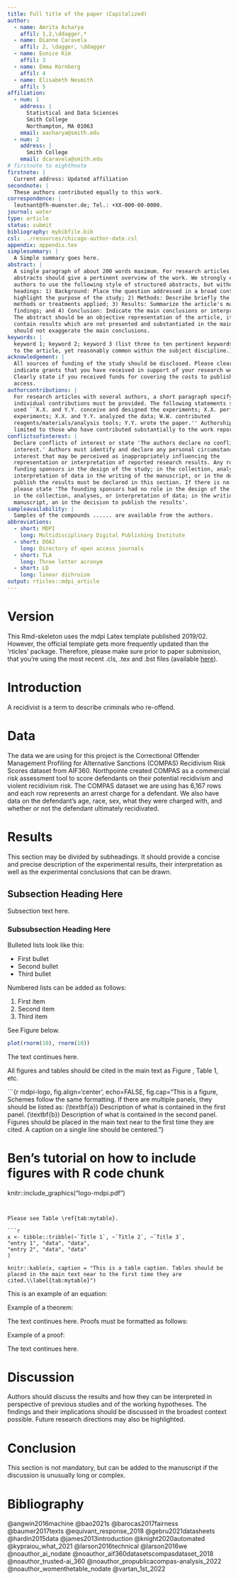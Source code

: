 ```yaml
---
title: Full title of the paper (Capitalized)
author:
  - name: Amrita Acharya
    affil: 1,2,\ddagger,*
  - name: Dianne Caravela
    affil: 2, \dagger, \ddagger
  - name: Eunice Kim
    affil: 3
  - name: Emma Kornberg
    affil: 4
  - name: Elisabeth Nesmith
    affil: 5
affiliation:
  - num: 1
    address: |
      Statistical and Data Sciences
      Smith College
      Northampton, MA 01063
    email: aacharya@smith.edu
  - num: 2
    address: |
      Smith College
    email: dcaravela@smith.edu
# firstnote to eighthnote
firstnote: |
  Current address: Updated affiliation
secondnote: |
  These authors contributed equally to this work.
correspondence: |
  leutnant@fh-muenster.de; Tel.: +XX-000-00-0000.
journal: water
type: article
status: submit
bibliography: mybibfile.bib
csl: ../resources/chicago-author-date.csl
appendix: appendix.tex
simplesummary: |
  A Simple summary goes here.
abstract: |
  A single paragraph of about 200 words maximum. For research articles, 
  abstracts should give a pertinent overview of the work. We strongly encourage
  authors to use the following style of structured abstracts, but without 
  headings: 1) Background: Place the question addressed in a broad context and
  highlight the purpose of the study; 2) Methods: Describe briefly the main
  methods or treatments applied; 3) Results: Summarize the article's main 
  findings; and 4) Conclusion: Indicate the main conclusions or interpretations. 
  The abstract should be an objective representation of the article, it must not 
  contain results which are not presented and substantiated in the main text and 
  should not exaggerate the main conclusions.
keywords: |
  keyword 1; keyword 2; keyword 3 (list three to ten pertinent keywords specific 
  to the article, yet reasonably common within the subject discipline.).
acknowledgement: |
  All sources of funding of the study should be disclosed. Please clearly 
  indicate grants that you have received in support of your research work. 
  Clearly state if you received funds for covering the costs to publish in open 
  access.
authorcontributions: |
  For research articles with several authors, a short paragraph specifying their 
  individual contributions must be provided. The following statements should be 
  used ``X.X. and Y.Y. conceive and designed the experiments; X.X. performed the 
  experiments; X.X. and Y.Y. analyzed the data; W.W. contributed 
  reagents/materials/analysis tools; Y.Y. wrote the paper.'' Authorship must be
  limited to those who have contributed substantially to the work reported.
conflictsofinterest: |
  Declare conflicts of interest or state 'The authors declare no conflict of 
  interest.' Authors must identify and declare any personal circumstances or
  interest that may be perceived as inappropriately influencing the
  representation or interpretation of reported research results. Any role of the
  funding sponsors in the design of the study; in the collection, analyses or 
  interpretation of data in the writing of the manuscript, or in the decision to 
  publish the results must be declared in this section. If there is no role, 
  please state 'The founding sponsors had no role in the design of the study; 
  in the collection, analyses, or interpretation of data; in the writing of the 
  manuscript, an in the decision to publish the results'.
sampleavailability: |
  Samples of the compounds ...... are available from the authors.
abbreviations:
  - short: MDPI
    long: Multidisciplinary Digital Publishing Institute
  - short: DOAJ
    long: Directory of open access journals
  - short: TLA
    long: Three letter acronym
  - short: LD 
    long: linear dichroism
output: rticles::mdpi_article
---
```


# Version

This Rmd-skeleton uses the mdpi Latex template published 2019/02. 
However, the official template gets more frequently updated than the 'rticles'
package. Therefore, please make sure prior to paper submission, that you're 
using the most recent .cls, .tex and .bst files 
(available [here](http://www.mdpi.com/authors/latex)).

# Introduction

A recidivist is a term to describe criminals who re-offend. 

# Data

The data we are using for this project is the Correctional Offender Management Profiling for Alternative Sanctions (COMPAS) Recidivism Risk Scores dataset from AIF360. Northpointe created COMPAS as a commercial risk assessment tool to score defendants on their potential recidivism and violent recidivism risk. The COMPAS dataset we are using has 6,167 rows and each row represents an arrest charge for a defendant. We also have data on the defendant's age, race, sex, what they were charged with, and whether or not the defendant ultimately recidivated. 

# Results

This section may be divided by subheadings. It should provide a concise and precise description of the experimental results, their interpretation as well as the experimental conclusions that can be drawn.

## Subsection Heading Here

Subsection text here.

### Subsubsection Heading Here

Bulleted lists look like this:

* First bullet
* Second bullet
* Third bullet

Numbered lists can be added as follows:

1. First item
2. Second item
3. Third item

See Figure \ref{fig:random-plot} below.

```r
plot(rnorm(10), rnorm(10))
```



The text continues here.

All figures and tables should be cited in the main text as Figure \ref{fig:mdpi-logo}, Table 1, etc.

```{r mdpi-logo, fig.align='center', echo=FALSE, fig.cap="This is a figure, Schemes follow the same formatting. If there are multiple panels, they should be listed as: (\\textbf{a}) Description of what is contained in the first panel. (\\textbf{b}) Description of what is contained in the second panel. Figures should be placed in the main text near to the first time they are cited. A caption on a single line should be centered."}

# Ben's tutorial on how to include figures with R code chunk
knitr::include_graphics("logo-mdpi.pdf")
```


Please see Table \ref{tab:mytable}.

```r
x <- tibble::tribble(~`Title 1`, ~`Title 2`, ~`Title 3`,
"entry 1", "data", "data",
"entry 2", "data", "data"
)

knitr::kable(x, caption = "This is a table caption. Tables should be placed in the main text near to the first time they are cited.\\label{tab:mytable}")
```


This is an example of an equation:

\begin{equation}
\mathbb{S}
\end{equation}
<!-- If the documentclass option "submit" is chosen, please insert a blank line before and after any math environment (equation and eqnarray environments). This ensures correct linenumbering. The blank line should be removed when the documentclass option is changed to "accept" because the text following an equation should not be a new paragraph. -->

<!-- Please punctuate equations as regular text. Theorem-type environments (including propositions, lemmas, corollaries etc.) can be formatted as follows: -->
Example of a theorem:
\begin{Theorem}
Example text of a theorem.
\end{Theorem}

The text continues here. Proofs must be formatted as follows:

Example of a proof:
\begin{proof}[Proof of Theorem 1]
Text of the proof. Note that the phrase `of Theorem 1' is optional if it is clear which theorem is being referred to.
\end{proof}
The text continues here.

# Discussion

Authors should discuss the results and how they can be interpreted in perspective of previous studies and of the working hypotheses. The findings and their implications should be discussed in the broadest context possible. Future research directions may also be highlighted.

# Conclusion

This section is not mandatory, but can be added to the manuscript if the discussion is unusually long or complex.

# Bibliography

@angwin2016machine
@bao2021s
@barocas2017fairness
@baumer2017texts
@equivant_response_2018
@gebru2021datasheets
@hardin2015data
@james2013introduction
@knight2020automated
@kypraiou_what_2021
@larson2016technical
@larson2016we
@noauthor_ai_nodate
@noauthor_aif360datasetscompasdataset_2018
@noauthor_trusted-ai_360
@noauthor_propublicacompas-analysis_2022
@noauthor_womenthetable_nodate
@vartan_1st_2022
